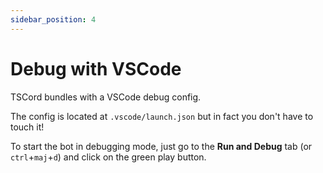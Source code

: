 ```yaml
---
sidebar_position: 4
---
```


# Debug with VSCode

TSCord bundles with a VSCode debug config.

The config is located at `.vscode/launch.json` but in fact you don't have to touch it!

To start the bot in debugging mode, just go to the **Run and Debug** tab (or `ctrl`+`maj`+`d`) and click on the green play button.